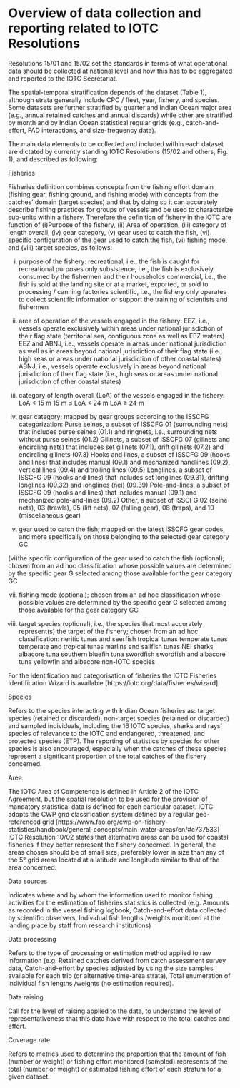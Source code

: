 # Overview of data collection and reporting related to IOTC Resolutions {#reporting}

Resolutions 15/01 and 15/02 set the standards in terms of what operational data should be collected at national level and how this has to be aggregated and reported to the IOTC Secretariat.

The spatial-temporal stratification depends of the dataset (Table 1), although strata generally include CPC / fleet, year, fishery, and species. Some datasets are further stratified by quarter and Indian Ocean major area (e.g., annual retained catches and annual discards) while other are stratified by month and by Indian Ocean statistical regular grids (e.g., catch-and-effort, FAD interactions, and size-frequency data).

The main data elements to be collected and included within each dataset are dictated by currently standing IOTC Resolutions (15/02 and others,  Fig. 1), and described as following:


Fisheries

Fisheries definition combines concepts from the fishing effort domain (fishing gear, fishing ground, and fishing mode) with concepts from the catches’ domain (target species) and that by doing so it can accurately describe fishing practices for groups of vessels and be used to characterize sub-units within a fishery.  Therefore the definition of fishery in the IOTC are function of (i)Purpose of the fishery, (ii) Area of operation, (iii) category of length overall, (iv) gear category, (v) gear used to catch the fish, (vi) specific configuration of the gear used to catch the fish, (vi) fishing mode, and (viii) target species, as follows:


(i) purpose of the fishery:
	recreational, i.e., the fish is caught for recreational purposes only
	subsistence, i.e., the fish is exclusively consumed by the fishermen and their households
	commercial, i.e., the fish is sold at the landing site or at a market, exported, or sold to processing / canning factories
	scientific, i.e., the fishery only operates to collect scientific information or support the training of scientists and fishermen
	
(ii) area of operation of the vessels engaged in the fishery: 
	EEZ, i.e., vessels operate exclusively within areas under national jurisdiction of their flag state (territorial sea, contiguous zone as well as EEZ waters)
	EEZ and ABNJ, i.e., vessels operate in areas under national jurisdiction as well as in areas beyond national jurisdiction of their flag state (i.e., high seas or areas under national jurisdiction of other coastal states)
	ABNJ, i.e., vessels operate exclusively in areas beyond national jurisdiction of their flag state (i.e., high seas or areas under national jurisdiction of other coastal states)
	
(iii) category of length overall (LoA) of the vessels engaged in the fishery:
	LoA < 15 m
	15 m ≤ LoA < 24 m
	LoA ≥ 24 m

(iv) gear category; mapped by gear groups according to the ISSCFG categorization:
	Purse seines, a subset of ISSCFG 01 (surrounding nets) that includes purse seines (01.1) and ringnets, i.e., surrounding nets without purse seines (01.2)
	Gillnets, a subset of ISSCFG 07 (gillnets and encircling nets) that includes set gillnets (07.1), drift gillnets (07.2) and encircling gillnets (07.3)
	Hooks and lines, a subset of ISSCFG 09 (hooks and lines) that includes manual (09.1) and mechanized handlines (09.2), vertical lines (09.4) and trolling lines (09.5)
	Longlines, a subset of ISSCFG 09 (hooks and lines) that  includes set longlines (09.31), drifting longlines (09.32) and longlines (nei) (09.39)
	Pole-and-lines, a subset of ISSCFG 09 (hooks and lines) that includes manual (09.1) and mechanized pole-and-lines (09.2)
	Other, a subset of ISSCFG 02 (seine nets), 03 (trawls), 05 (lift nets), 07 (falling gear), 08 (traps), and 10 (miscellaneous gear)
	
(v) gear used to catch the fish; mapped on the latest ISSCFG gear codes, and more specifically on those belonging to the selected gear category GC

(vi)the specific configuration of the gear used to catch the fish (optional); chosen from an ad hoc classification whose possible values are determined by the specific gear G selected among those available for the gear category GC

(vii) fishing mode (optional); chosen from an ad hoc classification whose possible values are determined by the specific gear G selected among those available for the gear category GC

(viii) target species (optional), i.e., the species that most accurately represent(s) the target of the fishery; chosen from an ad hoc classification:
	neritic tunas and seerfish
	tropical tunas
	temperate tunas
	temperate and tropical tunas
	marlins and sailfish
	tunas NEI
	sharks
	albacore tuna
	southern bluefin tuna
	swordfish
	swordfish and albacore tuna
	yellowfin and albacore
	non-IOTC species

For the identification and categorisation of fisheries the IOTC Fisheries Identification Wizard is available [https://iotc.org/data/fisheries/wizard]

Species

Refers to the species interacting with Indian Ocean fisheries as: target species (retained or discarded), non-target species (retained or discarded) and sampled individuals, including the 16 IOTC species, sharks and rays’ species of relevance to the IOTC and endangered, threatened, and protected species (ETP). The reporting of statistics by species for other species is also encouraged, especially when the catches of these species represent a significant proportion of the total catches of the fishery concerned. 

Area

The IOTC Area of Competence is defined in Article 2 of the IOTC Agreement, but the spatial resolution to be used for the provision of mandatory statistical data is defined for each particular dataset. IOTC adopts the CWP grid classification system defined by a regular geo-referenced grid [https://www.fao.org/cwp-on-fishery-statistics/handbook/general-concepts/main-water-areas/en/#c737533]
IOTC Resolution 10/02 states that alternative areas can be used for coastal fisheries if they better represent the fishery concerned.  In general, the areas chosen should be of small size, preferably lower in size than any of the 5° grid areas located at a latitude and longitude similar to that of the area concerned. 

Data sources

Indicates where and by whom the information used to monitor fishing activities for the estimation of fisheries statistics is collected (e.g. Amounts as recorded in the vessel fishing logbook, Catch-and-effort data collected by scientific observers, Individual fish lengths /weights monitored at the landing place by staff from research institutions)

Data processing

Refers to the type of processing or estimation method applied to raw information (e.g. Retained catches derived from catch assessment survey data, Catch-and-effort by species adjusted by using the size samples available for each trip (or alternative time-area strata), Total enumeration of individual fish lengths /weights (no estimation required).

Data raising

Call for the level of raising applied to the data, to understand the level of representativeness that this data have with respect to the total catches and effort.

Coverage rate

Refers to metrics used to determine the proportion that the amount of fish (number or weight) or fishing effort monitored (sampled) represents of the total (number or weight) or estimated fishing effort of each stratum for a given dataset.
